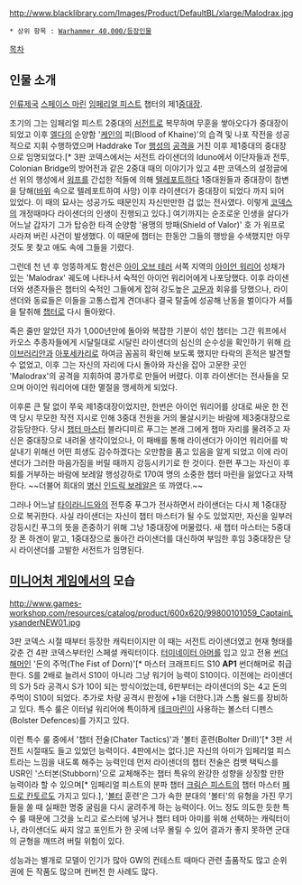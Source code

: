 {{{+1 '''Darnath Lysander'''}}}

http://www.blacklibrary.com/Images/Product/DefaultBL/xlarge/Malodrax.jpg

 * 상위 항목 : [[Warhammer 40,000/등장인물]] 

[[목차]]

== 인물 소개 ==
[[인류제국]] [[스페이스 마린]] [[임페리얼 피스트]] 챕터의 제1[[캡틴|중대장]].
 
초기의 그는 임페리얼 피스트 2중대의 [[서전트]]로 복무하며 무훈을 쌓아오다가 중대장이 되었고 이후 [[엘다]]의 순양함 '[[케인]]의 피(Blood of Khaine)'의 습격 및 나포 작전을 성공적으로 지휘 수행하였으며 Haddrake Tor [[행성]]의 [[공격]]을 거친 이후 제1중대의 중대장으로 임명되었다.[* 3판 코덱스에서는 서전트 라이샌더의 Iduno에서 이단자들과 전투, Colonian Bridge의 방어전과 같은 2중대 때의 이야기가 있고 4판 코덱스의 설정글에선 위의 행성에서 [[워프]]를 간섭한 적들에 의해 [[텔레포트]]하다 1중대원들과 중대장이 참변을 당해([[바위]] 속으로 텔레포트하여 사망) 이후 라이샌더가 중대장이 되었다 까지 되어 있었다. 이 때의 묘사는 성공가도 때문인지 자신만만한 겁 없는 전사였다. 이렇게 [[코덱스]]의 개정때마다 라이샌더의 인생이 진행되고 있다.] 여기까지는 순조로운 인생을 살다가 어느날 갑자기 그가 탑승한 타격 순양함 '용맹의 방패(Shield of Valor)' 호 가 워프로 사라져 버린 사건이 발생했다. 이 때문에 챕터는 한동안 그들의 행방을 수색했지만 아무것도 못 찾고 애도 속에 그들을 기렸다.

그런데 천 년 후 엉뚱하게도 함선은 [[아이 오브 테러]] 서쪽 지역의 [[아이언 워리어]] 성채가 있는 'Malodrax' 궤도에 나타나서 숙적인 아이언 워리어에게 나포당했다. 이후 라이샌더와 생존자들은 챕터의 숙적인 그들에게 잡혀 강도높은 [[고문]]과 회유를 당했으나, 라이샌더와 동료들은 이들을 고통스럽게 견뎌내다 결국 탈출에 성공해 난동을 벌이다가 셔틀을 탈취해 [[챕터]]로 다시 돌아왔다.

죽은 줄만 알았던 자가 1,000년만에 돌아와 복잡한 기분이 섞인 챕터는 그간 워프에서 카오스 추종자들에게 시달릴대로 시달린 라이샌더의 심신의 순수성을 확인하기 위해 [[라이브러리안]]과 [[아포세카리]]로 하여금 꼼꼼히 확인해 보도록 했지만 타락의 흔적은 발견할 수 없었고, 이후 그는 자신의 자리에 다시 돌아와 자신을 잡아 고문한 곳인 'Malodrax'의 공격을 지휘하여 콩가루로 만들어 버렸다. 이후 라이샌더는 전사들을 모으며 아이언 워리어에 대한 멸절을 맹세하게 되었다.

이후론 큰 탈 없이 쭈욱 제1중대장이었지만, 한번은 아이언 워리어를 상대로 싸운 한 전역 당시 무모한 작전 지시로 인해 3중대 전원을 거의 몰살시키는 바람에 제3중대장으로 강등당한다. 당시 [[챕터 마스터]] 블라디미르 푸그는 본래 그에게 챕마 자리를 물려주고 자신은 중대장으로 내려올 생각이었으나, 이 패배를 통해 라이샌더가 아이언 워리어를 박살내기 위해선 어떤 희생도 감수하겠다는 오만함을 품고 있음을 알게 되었고 이에 라이샌더가 그러한 마음가짐을 버릴 때까지 강등시키기로 한 것이다. 한편 푸그는 자신이 후퇴를 거부하는 바람에 보레알 행성강하로 170여 명의 소중한 챕터 마린을 잃었다고 자책한다. ~~더불어 희대의 [[병신]] [[인드릭 보레알]]은 또 까였다.~~

그러나 어느날 [[타이라니드]]와의 전투중 푸그가 전사하면서 라이샌더는 다시 제 1중대장으로 복귀한다. 사실 라이샌더는 자신이 챕터 마스터가 될 수도 있었지만, 자신을 일부러 강등시킨 푸그의 뜻을 존중하기 위해 그낭 1중대장에 머물렀다. 새 챕터 마스터는 5중대장 폰 하겐이 맡고, 1중대장으로 돌아간 라이샌더를 대신하여 부임한 후임 3중대장은 당시 라이샌더를 고발한 서전트가 임명된다.

== [[미니어처 게임]]에서의 모습 ==
http://www.games-workshop.com/resources/catalog/product/600x620/99800101059_CaptainLysanderNEW01.jpg

3판 코덱스 시절 때부터 등장한 캐릭터이지만 이 때는 서전트 라이샌더였고 현재 형태를 갖춘 건 4판 코덱스부터인 스페셜 캐릭터이다. [[터미네이터 아머]]를 입고 있고 전용 [[썬더 해머]]인 '돈의 주먹(The Fist of Dorn)'[* 마스터 크래프티드 S10 '''AP1''' 썬더해머로 취급한다. S를 2배로 늘려서 S10이 아니라 그냥 워기어 능력이 S10이다. 이전에는 라이샌더의 S가 5라 공격시 S가 10이 되는 방식이었는데, 6판부터는 라이샌더의 S는 4고 돈의 주먹이 S10이 되었다. 추가로 차량 공격시 판정에 +1을 더한다.]과 스톰 쉴드를 장비하고 있다. 특수 룰은 이터널 워리어에 특이하게 [[테크마린]]이 사용하는 볼스터 디펜스(Bolster Defences)를 가지고 있다.

이런 특수 룰 중에서 '챕터 전술(Chater Tactics)'과 '볼터 훈련(Bolter Drill)'[* 3판 서전트 시절때도 들고 있었던 능력이다. 4판에서는 없다.]은 자신의 아미가 임페리얼 피스트라는 느낌을 내도록 해주는 능력인데 먼저 라이샌더의 챕터 전술은 컴뱃 택틱스를 USR인 '스터본(Stubborn)'으로 교체해주는 챕터 특유의 완강한 성향을 상징할 만한 능력이라 할 수 있으며[* 임페리얼 피스트의 분파 챕터 [[크림슨 피스트]]의 챕터 마스터 [[페드로 칸토르]]도 가지고 있다.], '[[볼터]] 훈련'은 그가 속한 분대의 '볼터'의 유형을 가진 무기들을 쏠 때 실패한 명중 굴림을 다시 굴려주게 하는 능력이다. 어느 정도 의도한 듯한 특수 룰 때문에 그것을 노리고 로스터에 넣거나 챕터 테마 아미를 위해 선택하는 캐릭터이나, 라이샌더도 싸지 않고 포인트가 한 곳에 너무 몰릴 수 있어 결과가 좋지 못하면 군대의 균형을 깨뜨려 버릴 위험이 있다.

성능과는 별개로 모델이 인기가 많아 GW의 컨테스트 때마다 관련 출품작도 많고 순위권에 든 작품도 많으며 컨버전 한 사례도 많다.     
